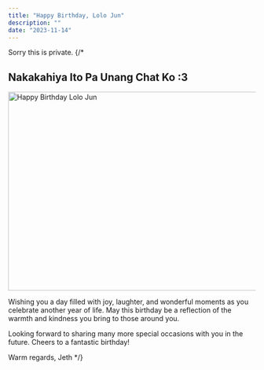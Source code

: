 ```yaml
---
title: "Happy Birthday, Lolo Jun"
description: ""
date: "2023-11-14"
---
```



Sorry this is private.
{/* 
## Nakakahiya Ito Pa Unang Chat Ko :3

<Image src="hbd-lolo-j/hbd-lolo-j.jpg" width="718" height="404" alt="Happy Birthday Lolo Jun" />

Wishing you a day filled with joy, laughter, and wonderful moments as you celebrate another year of life. May this birthday be a reflection of the warmth and kindness you bring to those around you.

Looking forward to sharing many more special occasions with you in the future. Cheers to a fantastic birthday!

Warm regards,
Jeth */}
